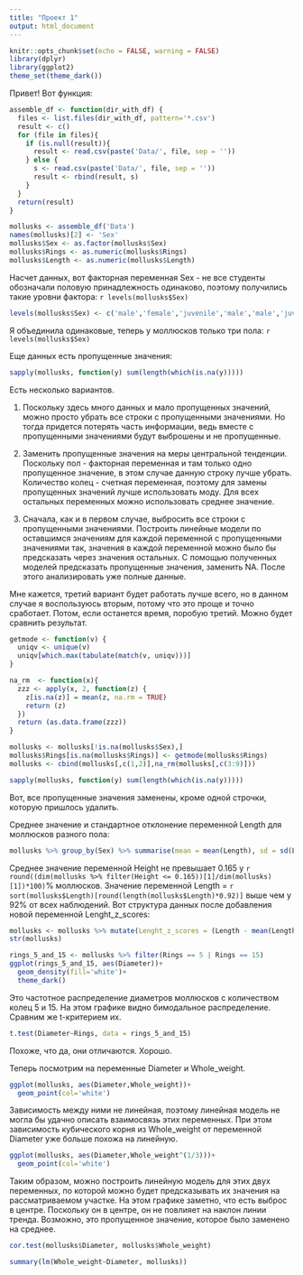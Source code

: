 ```yaml
---
title: "Проект 1"
output: html_document
---
```


```r
knitr::opts_chunk$set(echo = FALSE, warning = FALSE)
library(dplyr)
library(ggplot2)
theme_set(theme_dark())
```

Привет! Вот функция:
```r
assemble_df <- function(dir_with_df) {
  files <- list.files(dir_with_df, pattern='*.csv')
  result <- c()
  for (file in files){
    if (is.null(result)){
      result <- read.csv(paste('Data/', file, sep = ''))
    } else {
      s <- read.csv(paste('Data/', file, sep = ''))
      result <- rbind(result, s)
    }
  }
  return(result)
}
```

```r
mollusks <- assemble_df('Data')
names(mollusks)[2] <- 'Sex'
mollusks$Sex <- as.factor(mollusks$Sex)
mollusks$Rings <- as.numeric(mollusks$Rings)
mollusks$Length <- as.numeric(mollusks$Length)
```

Насчет данных, вот факторная переменная Sex - не все студенты обозначали половую принадлежность одинаково, поэтому получились такие уровни фактора: `r levels(mollusks$Sex)`

```r
levels(mollusks$Sex) <- c('male','female','juvenile','male','male','juvenile')
```

Я объединила одинаковые, теперь у моллюсков только три пола: `r levels(mollusks$Sex)`

Еще данных есть пропущенные значения: 
```r
sapply(mollusks, function(y) sum(length(which(is.na(y)))))
```

Есть несколько вариантов.

1. Поскольку здесь много данных и мало пропущенных значений, можно просто убрать все строки с пропущенными значениями. Но тогда придется потерять часть информации, ведь вместе с пропущенными значениями будут выброшены и не пропущенные.

2. Заменить пропущенные значения на меры центральной тенденции. Поскольку пол - факторная переменная и там только одно пропущенное значение, в этом случае данную строку лучше убрать. Количество колец - счетная переменная, поэтому для замены пропущенных значений лучше использовать моду. Для всех остальных переменных можно использовать среднее значение.

3. Сначала, как и в первом случае, выбросить все строки с пропущенными значениями. Построить линейные модели по оставшимся значениям для каждой переменной с пропущенными значениями так, значения в каждой переменной можно было бы предсказать через значения остальных. С помощью полученных моделей предсказать пропущенные значения, заменить NA. После этого анализировать уже полные данные.

Мне кажется, третий вариант будет работать лучше всего, но в данном случае я воспользуюсь вторым, потому что это проще и точно сработает. Потом, если останется время, поробую третий. Можно будет сравнить результат.

```r
getmode <- function(v) {
  uniqv <- unique(v)
  uniqv[which.max(tabulate(match(v, uniqv)))]
}

na_rm  <- function(x){
  zzz <- apply(x, 2, function(z) {
    z[is.na(z)] = mean(z, na.rm = TRUE)
    return (z)
  })
  return (as.data.frame(zzz))
}

mollusks <- mollusks[!is.na(mollusks$Sex),]
mollusks$Rings[is.na(mollusks$Rings)] <- getmode(mollusks$Rings)
mollusks <- cbind(mollusks[,c(1,2)],na_rm(mollusks[,c(3:9)]))

sapply(mollusks, function(y) sum(length(which(is.na(y)))))
```

Вот, все пропущенные значения заменены, кроме одной строчки, которую пришлось удалить.

Среднее значение и стандартное отклонение переменной Length для
моллюсков разного пола:
```r
mollusks %>% group_by(Sex) %>% summarise(mean = mean(Length), sd = sd(Length))
```
Среднее значение переменной Height не превышает 0.165 у `r round((dim(mollusks %>% filter(Height <= 0.165))[1]/dim(mollusks)[1])*100)`% моллюсков. Значение переменной Length = `r sort(mollusks$Length)[round(length(mollusks$Length)*0.92)]` выше чем у 92% от всех наблюдений.
Вот структура данных после добавления новой переменной Lenght_z_scores:

```r
mollusks <- mollusks %>% mutate(Lenght_z_scores = (Length - mean(Length))/sd(Length))
str(mollusks)
```

```r
rings_5_and_15 <- mollusks %>% filter(Rings == 5 | Rings == 15)
ggplot(rings_5_and_15, aes(Diameter))+
  geom_density(fill='white')+
  theme_dark()
```

Это частотное распределение диаметров моллюсков с количеством колец 5 и 15. На этом графике видно бимодальное распределение. Сравним же t-критерием их.
```r
t.test(Diameter~Rings, data = rings_5_and_15)
```
Похоже, что да, они отличаются. Хорошо.

Теперь посмотрим на переменные Diameter и Whole_weight.
```r
ggplot(mollusks, aes(Diameter,Whole_weight))+
  geom_point(col='white')
```

Зависимость между ними не линейная, поэтому линейная модель не могла бы удачно описать взаимосвязь этих переменных.
При этом зависимость кубического корня из Whole_weight от переменной Diameter уже больше похожа на линейную. 
```r
ggplot(mollusks, aes(Diameter,Whole_weight^(1/3)))+
  geom_point(col='white')
```


Таким образом, можно построить линейную модель для этих двух переменных, по которой можно будет предсказывать их значения на рассматриваемом участке.
На этом графике заметно, что есть выброс в центре. Поскольку он в центре, он не повлияет на наклон линии тренда. Возможно, это пропущенное значение, которое было заменено на среднее.

```r
cor.test(mollusks$Diameter, mollusks$Whole_weight)
```

```r
summary(lm(Whole_weight~Diameter, mollusks))
```


